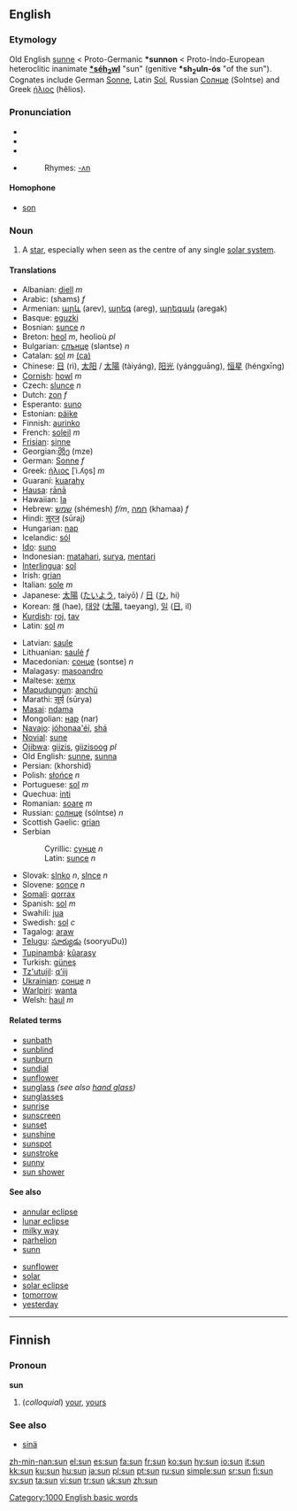 {{see|Sun|sün|Sun.}}
{{wikipedia}}
==English==

{{rank|miles|real|eye|495|sun|cut|everything|six}}

===Etymology===
Old English [[sunne]] < Proto-Germanic '''*sunnon''' < Proto-Indo-European heteroclitic inanimate '''[[Wiktionary Appendix:Proto-Indo-European roots|*séh<sub>2</sub>w<u>l</u>]]''' "sun" (genitive '''*sh<sub>2</sub>uln-ós''' "of the sun"). Cognates include German [[Sonne]], Latin [[Sol]], Russian [[Солнце]] (Solntse) and Greek [[ήλιος]] (hêlios).

===Pronunciation===
* {{IPA|/sʌn/}}
* {{AHD|/sŭn/}}
* {{SAMPA|/sVn/}}
*{{audio|en-us-sun.ogg|Audio (US)}}
*:Rhymes: [[Rhymes:English:-ʌn|-ʌn]]

====Homophone====
*[[son]]

===Noun===
{{en-noun}}

# A [[star]], especially when seen as the centre of any single [[solar system]].

====Translations====
{{top}}
*Albanian: [[diell]] ''m''
*Arabic: {{ARchar|[[شمس]]}} (shams) ''f''
*Armenian: [[արև]] (arev), [[արեգ]] (areg), [[արեգակ]] (aregak)
*Basque: [[eguzki]]
*Bosnian: [[sunce]] ''n''
*Breton: [[heol]] ''m'', heolioù ''pl''
*Bulgarian: [[слънце]] (sləntse) ''n''
*Catalan: [[sol]] ''m'' [[:ca:sol|(ca)]]
*Chinese: [[日]] (rì), [[太阳]] / [[太陽]] (tàiyáng), [[阳光]] (yángguāng), [[恒星]] (héngxīng)
*[[Cornish]]: [[howl]] ''m''
*Czech: [[slunce]]  ''n''
*Dutch: [[zon]] ''f''
*Esperanto: [[suno]]
*Estonian: [[päike]]
*Finnish: [[aurinko]]
*French: [[soleil]] ''m''
*[[Frisian]]: [[sinne]]
*Georgian:[[მზე]] (mze)
*German: [[Sonne]] ''f''
*Greek: [[ήλιος]] [ˈi.ʎo̞s] ''m''
*Guaraní: [[kuarahy]]
*[[Hausa]]: [[rānā]]
*Hawaiian: [[la]]
*Hebrew: [[שמש]] (shémesh) ''f/m'', [[חמה]] (khamaa) ''f''
*Hindi: [[सूरज]] (sūraj)
*Hungarian: [[nap]]
*Icelandic: [[sól]]
*[[Ido]]: [[suno]]
*Indonesian: [[mata]][[hari]], [[surya]], [[mentari]]
*[[Interlingua]]: [[sol]]
*Irish: [[grian]] {{f}}
*Italian: [[sole]] ''m''
*Japanese: [[太陽]] ([[たいよう]], taiyō) / [[日]] ([[ひ]], hi)
*Korean: [[해]] (hae), [[태양]] ([[太陽]], taeyang), [[일]] ([[日]], il) 
*[[Kurdish]]: [[roj]], [[tav]]
*Latin: [[sol]] ''m''
{{mid}}
*Latvian: [[saule]] {{f}}
*Lithuanian: [[saulė]] ''f''
*Macedonian: [[сонце]] (sontse) ''n''
*Malagasy: [[masoandro]]
*Maltese: [[xemx]]
*[[Mapudungun]]: [[anchü]]
*Marathi: [[सूर्य]] (sūrya)
*[[Masai]]: [[ndama]]
*Mongolian: [[нар]] (nar)
*[[Navajo]]: [[jóhonaa'éí]], [[shá]]
*[[Novial]]: [[sune]]
*[[Ojibwa]]: [[giizis]], [[giizisoog]] ''pl''
*Old English: [[sunne]], [[sunna]]
*Persian: {{FAchar|[[خورشید]]}} (khorshid)
*Polish: [[słońce]] ''n''
*Portuguese: [[sol]] ''m''
*Quechua: [[inti]]
*Romanian: [[soare]] ''m''
*Russian: [[солнце]] (sólntse) ''n''
*Scottish Gaelic: [[grian]] {{f}}
*Serbian
*:Cyrillic: [[сунце]] ''n''
*:Latin: [[sunce]] ''n''
*Slovak: [[slnko]] ''n'', [[slnce]] ''n''
*Slovene: [[sonce]] ''n''
*[[Somali]]: [[qorrax]]
*Spanish: [[sol]] ''m''
*Swahili: [[jua]]
*Swedish: [[sol]] ''c''
*Tagalog: [[araw]]
*[[Telugu]]: [[సూర్యుడు]] (sooryuDu))
*[[Tupinambá]]: [[kûarasy]]
*Turkish: [[güneş]]
*[[Tz'utujil]]: [[q'iij|q’iij]]
*[[Ukrainian]]: [[сонце]] ''n''
*[[Warlpiri]]: [[wanta]]
*Welsh: [[haul]] ''m''
{{bottom}}

====Related terms====
*[[sunbath]]
*[[sunblind]]
*[[sunburn]]
*[[sundial]]
*[[sunflower]]
*[[sunglass]] ''(see also [[hand glass]])''
*[[sunglasses]]
*[[sunrise]]
*[[sunscreen]]
*[[sunset]]
*[[sunshine]]
*[[sunspot]]
*[[sunstroke]]
*[[sunny]]
*[[sun shower]]

====See also====
{{top}}
*[[annular eclipse]]
*[[lunar eclipse]]
*[[milky way]]
*[[parhelion]]
*[[sunn]]
{{mid}}
*[[sunflower]]
*[[solar]]
*[[solar eclipse]]
*[[tomorrow]]
*[[yesterday]]
{{bottom}}

[[Category:1000 English basic words]]

----

==Finnish==

===Pronoun===
'''sun'''

#(''colloquial'') [[your]], [[yours]]

===See also===
*[[sinä]]

[[zh-min-nan:sun]]
[[el:sun]]
[[es:sun]]
[[fa:sun]]
[[fr:sun]]
[[ko:sun]]
[[hy:sun]]
[[io:sun]]
[[it:sun]]
[[kk:sun]]
[[ku:sun]]
[[hu:sun]]
[[ja:sun]]
[[pl:sun]]
[[pt:sun]]
[[ru:sun]]
[[simple:sun]]
[[sr:sun]]
[[fi:sun]]
[[sv:sun]]
[[ta:sun]]
[[vi:sun]]
[[tr:sun]]
[[uk:sun]]
[[zh:sun]]